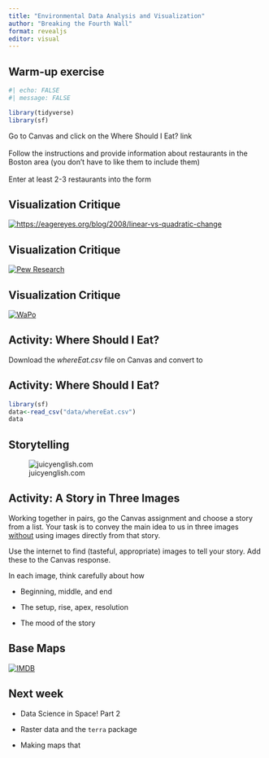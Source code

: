 ---
title: "Environmental Data Analysis and Visualization"
author: "Breaking the Fourth Wall"
format: revealjs
editor: visual
---

## Warm-up exercise

```{r}
#| echo: FALSE
#| message: FALSE

library(tidyverse)
library(sf)

```

Go to Canvas and click on the Where Should I Eat? link\
\
Follow the instructions and provide information about restaurants in the Boston area (you don't have to like them to include them)\
\
Enter at least 2-3 restaurants into the form

## Visualization Critique

[![https://eagereyes.org/blog/2008/linear-vs-quadratic-change](https://media.eagereyes.org/media/2008/FastFood.jpg)](https://eagereyes.org/blog/2008/linear-vs-quadratic-change)

## Visualization Critique

[![Pew Research](Week8Static/VC vanessa.png){fig-align="center"}](https://www.pewresearch.org/religion/2019/10/17/in-u-s-decline-of-christianity-continues-at-rapid-pace/)

## Visualization Critique

[![WaPo](Week8Static/VC Betty.png){fig-align="center"}](https://graphics.wsj.com/elon-musk-twitter-habit-analysis/)

## 

## Activity: Where Should I Eat?

Download the *whereEat.csv* file on Canvas and convert to

## Activity: Where Should I Eat?

```{r}
library(sf)
data<-read_csv("data/whereEat.csv")
data
```

## Storytelling

![juicyenglish.com](Week8Static/partoftheplot-beginning-middle-end-663378_orig-01.png){alt="juicyenglish.com" fig-align="center"}

## Activity: A Story in Three Images

Working together in pairs, go the Canvas assignment and choose a story from a list. Your task is to convey the main idea to us in three images [without]{.underline} using images directly from that story.

Use the internet to find (tasteful, appropriate) images to tell your story. Add these to the Canvas response.

In each image, think carefully about how

-   Beginning, middle, and end

-   The setup, rise, apex, resolution

-   The mood of the story

## Base Maps

[![IMDB](https://m.media-amazon.com/images/M/MV5BNDFmNDM0MGUtYTYxNS00YThhLTg4ZWUtYTE1MjBkZDU5MzQ0XkEyXkFqcGdeQXVyMzI2MDEwNA@@._V1_.jpg){fig-align="center"}](https://www.imdb.com/title/tt0428183/)

## Next week

-   Data Science in Space! Part 2

-   Raster data and the `terra` package

-   Making maps that
